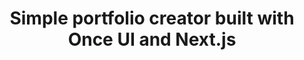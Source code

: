 ---
title: "Simple portfolio creator built with Once UI and Next.js"
publishedAt: "2024-04-08"
images:
  - "/images/projects/project-04/rag-01.jpeg"
  - "/images/projects/project-04/rag-02.png"
  - "/images/projects/project-04/rag-demo.mp4"
---
